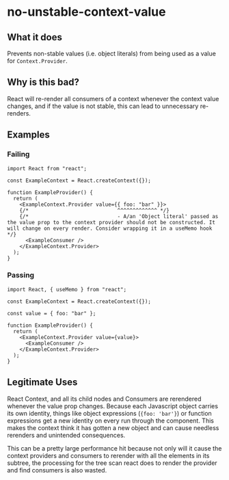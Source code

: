 # no-unstable-context-value

## What it does

Prevents non-stable values (i.e. object literals) from being used as a value for `Context.Provider`.

## Why is this bad?

React will re-render all consumers of a context whenever the context value changes, and if the value is not stable, this can lead to unnecessary re-renders.

## Examples

### Failing

```tsx
import React from "react";

const ExampleContext = React.createContext({});

function ExampleProvider() {
  return (
    <ExampleContext.Provider value={{ foo: "bar" }}>
    {/*                             ^^^^^^^^^^^^^ */}
    {/*                             - A/an 'Object literal' passed as the value prop to the context provider should not be constructed. It will change on every render. Consider wrapping it in a useMemo hook */}
      <ExampleConsumer />
    </ExampleContext.Provider>
  );
}
```

### Passing

```tsx
import React, { useMemo } from "react";

const ExampleContext = React.createContext({});

const value = { foo: "bar" };

function ExampleProvider() {
  return (
    <ExampleContext.Provider value={value}>
      <ExampleConsumer />
    </ExampleContext.Provider>
  );
}
```

## Legitimate Uses

React Context, and all its child nodes and Consumers are rerendered whenever the value prop changes. Because each Javascript object carries its own identity, things like object expressions (`{foo: 'bar'}`) or function expressions get a new identity on every run through the component. This makes the context think it has gotten a new object and can cause needless rerenders and unintended consequences.

This can be a pretty large performance hit because not only will it cause the context providers and consumers to rerender with all the elements in its subtree, the processing for the tree scan react does to render the provider and find consumers is also wasted.
